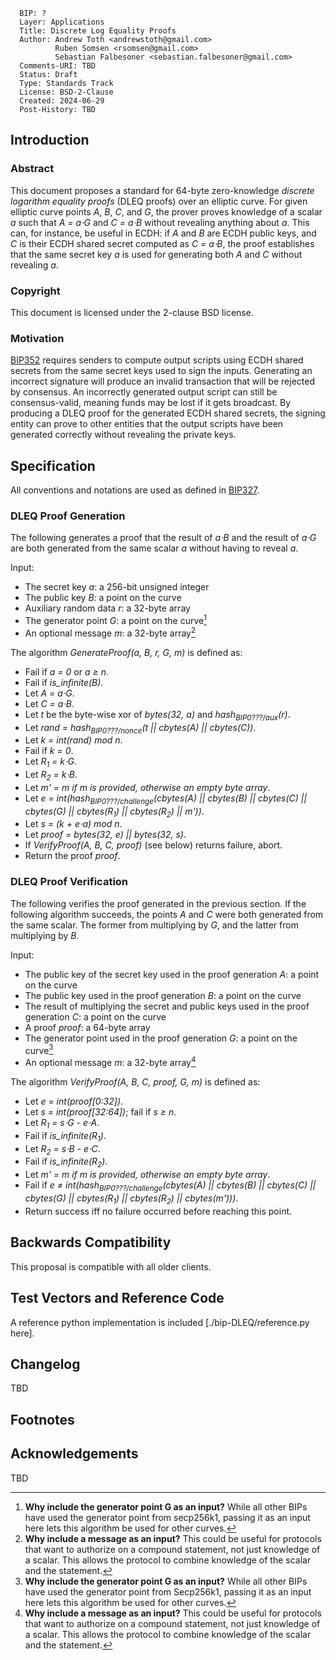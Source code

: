 <pre>
  BIP: ?
  Layer: Applications
  Title: Discrete Log Equality Proofs
  Author: Andrew Toth <andrewstoth@gmail.com>
          Ruben Somsen <rsomsen@gmail.com>
          Sebastian Falbesoner <sebastian.falbesoner@gmail.com>
  Comments-URI: TBD
  Status: Draft
  Type: Standards Track
  License: BSD-2-Clause
  Created: 2024-06-29
  Post-History: TBD
</pre>

== Introduction ==

=== Abstract ===

This document proposes a standard for 64-byte zero-knowledge ''discrete logarithm equality proofs'' (DLEQ proofs) over an elliptic curve. For given elliptic curve points ''A'', ''B'', ''C'', and ''G'', the prover proves knowledge of a scalar ''a'' such that ''A = a⋅G'' and ''C = a⋅B'' without revealing anything about ''a''. This can, for instance, be useful in ECDH: if ''A'' and ''B'' are ECDH public keys, and ''C'' is their ECDH shared secret computed as ''C = a⋅B'', the proof establishes that the same secret key ''a'' is used for generating both ''A'' and ''C'' without revealing ''a''.

=== Copyright ===

This document is licensed under the 2-clause BSD license.

=== Motivation ===

[https://github.com/bitcoin/bips/blob/master/bip-0352.mediawiki#specification BIP352] requires senders to compute output scripts using ECDH shared secrets from the same secret keys used to sign the inputs. Generating an incorrect signature will produce an invalid transaction that will be rejected by consensus. An incorrectly generated output script can still be consensus-valid, meaning funds may be lost if it gets broadcast.
By producing a DLEQ proof for the generated ECDH shared secrets, the signing entity can prove to other entities that the output scripts have been generated correctly without revealing the private keys.

== Specification ==

All conventions and notations are used as defined in [https://github.com/bitcoin/bips/blob/master/bip-0327.mediawiki#user-content-Notation BIP327].

=== DLEQ Proof Generation ===

The following generates a proof that the result of ''a⋅B'' and the result of ''a⋅G'' are both generated from the same scalar ''a'' without having to reveal ''a''.

Input:
* The secret key ''a'': a 256-bit unsigned integer
* The public key ''B'': a point on the curve
* Auxiliary random data ''r'': a 32-byte array
* The generator point ''G'': a point on the curve<ref name="why_include_G"> ''' Why include the generator point G as an input?''' While all other BIPs have used the generator point from secp256k1, passing it as an input here lets this algorithm be used for other curves.</ref>
* An optional message ''m'': a 32-byte array<ref name="why_include_a_message"> ''' Why include a message as an input?''' This could be useful for protocols that want to authorize on a compound statement, not just knowledge of a scalar. This allows the protocol to combine knowledge of the scalar and the statement.</ref>

The algorithm ''GenerateProof(a, B, r, G, m)'' is defined as:
* Fail if ''a = 0'' or ''a &ge; n''.
* Fail if ''is_infinite(B)''.
* Let ''A = a⋅G''.
* Let ''C = a⋅B''.
* Let ''t'' be the byte-wise xor of ''bytes(32, a)'' and ''hash<sub>BIP0???/aux</sub>(r)''.
* Let ''rand = hash<sub>BIP0???/nonce</sub>(t || cbytes(A) || cbytes(C))''.
* Let ''k = int(rand) mod n''.
* Fail if ''k = 0''.
* Let ''R<sub>1</sub> = k⋅G''.
* Let ''R<sub>2</sub> = k⋅B''.
* Let ''m' = m if m is provided, otherwise an empty byte array''.
* Let ''e = int(hash<sub>BIP0???/challenge</sub>(cbytes(A) || cbytes(B) || cbytes(C) || cbytes(G) || cbytes(R<sub>1</sub>) || cbytes(R<sub>2</sub>) || m'))''.
* Let ''s = (k + e⋅a) mod n''.
* Let ''proof = bytes(32, e) || bytes(32, s)''.
* If ''VerifyProof(A, B, C, proof)'' (see below) returns failure, abort.
* Return the proof ''proof''.

=== DLEQ Proof Verification ===

The following verifies the proof generated in the previous section. If the following algorithm succeeds, the points ''A'' and ''C'' were both generated from the same scalar. The former from multiplying by ''G'', and the latter from multiplying by ''B''.

Input:
* The public key of the secret key used in the proof generation ''A'': a point on the curve
* The public key used in the proof generation ''B'': a point on the curve
* The result of multiplying the secret and public keys used in the proof generation ''C'': a point on the curve
* A proof ''proof'': a 64-byte array
* The generator point used in the proof generation ''G'': a point on the curve<ref name="why_include_G"> ''' Why include the generator point G as an input?''' While all other BIPs have used the generator point from Secp256k1, passing it as an input here lets this algorithm be used for other curves.</ref>
* An optional message ''m'': a 32-byte array<ref name="why_include_a_message"> ''' Why include a message as an input?''' This could be useful for protocols that want to authorize on a compound statement, not just knowledge of a scalar. This allows the protocol to combine knowledge of the scalar and the statement.</ref>

The algorithm ''VerifyProof(A, B, C, proof, G, m)'' is defined as:
* Let ''e = int(proof[0:32])''.
* Let ''s = int(proof[32:64])''; fail if ''s &ge; n''.
* Let ''R<sub>1</sub> = s⋅G - e⋅A''.
* Fail if ''is_infinite(R<sub>1</sub>)''.
* Let ''R<sub>2</sub> = s⋅B - e⋅C''.
* Fail if ''is_infinite(R<sub>2</sub>)''.
* Let ''m' = m if m is provided, otherwise an empty byte array''.
* Fail if ''e ≠ int(hash<sub>BIP0???/challenge</sub>(cbytes(A) || cbytes(B) || cbytes(C) || cbytes(G) || cbytes(R<sub>1</sub>) || cbytes(R<sub>2</sub>) || cbytes(m')))''.
* Return success iff no failure occurred before reaching this point.

==Backwards Compatibility==

This proposal is compatible with all older clients.

== Test Vectors and Reference Code ==

A reference python implementation is included [./bip-DLEQ/reference.py here].

== Changelog ==

TBD

== Footnotes ==

<references />

== Acknowledgements ==

TBD
